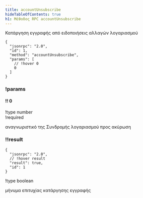 ```yaml
---
title: accountUnsubscribe
hideTableOfContents: true
h1: Μέθοδος RPC accountUnsubscribe
---
```


Κατάργηση εγγραφής από ειδοποιήσεις αλλαγών λογαριασμού

<APIMethod>

```jsonc !!request
{
  "jsonrpc": "2.0",
  "id": 1,
  "method": "accountUnsubscribe",
  "params": [
    // !hover 0
    0
  ]
}
```

### !params

#### !! 0

!type number  
!required

αναγνωριστικό της Συνδρομής λογαριασμού προς ακύρωση

### !!result

```jsonc !response
{
  "jsonrpc": "2.0",
  // !hover result
  "result": true,
  "id": 1
}
```

!type boolean

μήνυμα επιτυχίας κατάργησης εγγραφής

</APIMethod>
